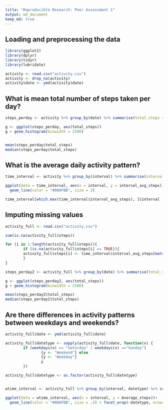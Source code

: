 ```yaml
---
title: "Reproducible Research: Peer Assessment 1"
output: md_document 
keep_md: true
---
```



## Loading and preprocessing the data
```r
library(ggplot2)
library(dplyr)
library(tidyr)
library(lubridate)

activity <- read.csv("activity.csv")
activity <- drop_na(activity)
activity$date <- ymd(activity$date)


```


## What is mean total number of steps taken per day?
```r
steps_perday <- activity %>% group_by(date) %>% summarise(total_steps = sum(steps))

g <- ggplot(steps_perday, aes(total_steps))
g + geom_histogram(binwidth = 2500) 


mean(steps_perday$total_steps)
median(steps_perday$total_steps)


```

## What is the average daily activity pattern?

```r

time_interval <- activity %>% group_by(interval) %>% summarise(interval_avg_steps = mean(steps))

ggplot(data = time_interval, aes(x = interval, y = interval_avg_steps))+
  geom_line(color = "#00AFBB", size = 2)

time_interval[which.max(time_interval$interval_avg_steps), ]$interval

```
## Imputing missing values
```r
activity_full <- read.csv("activity.csv")

sum(is.na(activity_full$steps))

for (i in 1:length(activity_full$steps)){
        if (is.na(activity_full$steps[i] == TRUE)){        
        activity_full$steps[i] <- time_interval$interval_avg_steps[match(activity_full$interval[i], time_interval$interval)]  
        } 
}

steps_perday2 <- activity_full %>% group_by(date) %>% summarise(total_steps = sum(steps))

g <- ggplot(steps_perday2, aes(total_steps))
g + geom_histogram(binwidth = 2500) 

mean(steps_perday2$total_steps)
median(steps_perday2$total_steps)
```


## Are there differences in activity patterns between weekdays and weekends?
```r

activity_full$date <- ymd(activity_full$date)

activity_full$datetype <- sapply(activity_full$date, function(x) {
        if (weekdays(x) == "Saturday" | weekdays(x) =="Sunday") 
                {y <- "Weekend"} else 
                {y <- "Weekday"}
                y
        })

activity_full$datetype <- as.factor(activity_full$datetype)


wtime_interval <- activity_full %>% group_by(interval, datetype) %>% summarise(Average_steps = mean(steps))

ggplot(data = wtime_interval, aes(x = interval, y = Average_steps))+
  geom_line(color = "#00AFBB", size = .5) + facet_wrap(~datetype, nrow=2)

```